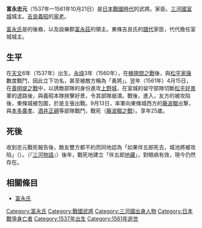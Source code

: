 {{unreferenced|time=2016-12-26T12:40:26+00:00}}
{{日本武士
|名稱= 富永 忠元
|圖片名稱= 
|圖片大小= 
|圖片說明= 
|時代= [[日本戰國時代|日本戰國時代]]
|出生日期= [[天文_(後奈良天皇)|天文]]6年（1537年）
|出生地點= 
|逝世日期= [[永祿|永祿]]4年9月13日（1561年10月21日）
|逝世地點= 
|假名= 
|羅馬字= 
|幼名= 
|改名= 
|别名= 伴五郎（通稱）
|諡号= 
|神号= 
|戒名= 
|洗禮名= 
|墓所= 
|朝廷官位= 
|幕府職位= 
|主君= [[吉良義昭|吉良義昭]]
|藩= 
|氏族= [[富永氏|富永氏]]
|父母= 父：[[富永忠安|富永忠安]]
|養父= 
|養母= 
|兄弟= 
|姐妹= 
|正室= 
|側室= 
|嗣子= 
|嗣女= 
|養子= 
|養女= 
}}
{{japanese|japanese=富永 忠元|kana=とみなが ただもと|romaji=Tominaga Tadamoto}}
'''富永忠元'''（1537年—1561年10月21日）是[[日本戰國時代|日本戰國時代]]的武將。{{tsl|ja|東条吉良氏|吉良氏}}家臣。[[三河國|三河國]]{{tsl|ja|設楽郡|設樂郡}}[[室城|室城]]城主。[[吉良義昭|吉良義昭]]的[[家老|家老]]。

[[富永氏|富永氏]]是{{tsl|ja|伴氏}}的後裔，以及設樂郡[[富永莊|富永莊]]的領主。東條吉良氏的[[譜代|譜代]]家臣，代代擔任室城城主。

== 生平 ==
在[[天文_(後奈良天皇)|天文]]6年（1537年）出生。[[永祿|永祿]]3年（1560年），在[[桶狹間之戰|桶狹間之戰]]後，與[[松平家康|松平家康]]數度戰鬥，因此立下功名，甚至被敵方稱為「勇將」。翌年（1561年）4月15日，在[[善明堤之戰|善明堤之戰]]中，以誘敵部隊的身份進攻[[上野城_(三河國)|上野城]]，在室城的留守部隊切斷[[松平好景|松平好景]]軍的退路後，與義昭本隊挾擊好景，令其部隊崩潰。戰後，進入{{tsl|ja|東条城|東條城}}，友方的{{tsl|ja|西尾城}}被攻陷後，東條城被包圍，於是主張出戰。9月13日，率軍向東條城西方的[[藤波畷|藤波畷]]出撃，與[[本多廣孝|本多廣孝]]、[[酒井正親|酒井正親]]等部隊戰鬥，戰死（[[藤波畷之戰|藤波畷之戰]]）。享年25歲。

== 死後 ==
收到忠元戰死報告後，敵友雙方都不約而同地認為「如果伴五郎死去，城池將被攻陷」（{{lang|ja|伴五郎が死んだら落城は近い}}）。（『[[三河物語|三河物語]]』）後年，戰死地建立「伴五郎[[地藏|地藏]]」，對眼病有效，現今仍然存在。

== 相關條目 ==
*[[富永氏|富永氏]]

[[Category:富永氏|Category:富永氏]]
[[Category:戰國武將|Category:戰國武將]]
[[Category:三河國出身人物|Category:三河國出身人物]]
[[Category:日本戰爭身亡者|Category:日本戰爭身亡者]]
[[Category:1537年出生|Category:1537年出生]]
[[Category:1561年逝世|Category:1561年逝世]]